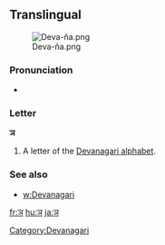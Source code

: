 ==Translingual==
[[File:Deva-ña.png|thumb]]

===Pronunciation===
* {{IPA|/ɲə/|lang=mul}} {{i|may vary by language}}

===Letter===
'''ञ'''

# A letter of the [[Devanagari alphabet]].

===See also===
* [[w:Devanagari]]

[[Category:Devanagari]]

[[fr:ञ]]
[[hu:ञ]]
[[ja:ञ]]